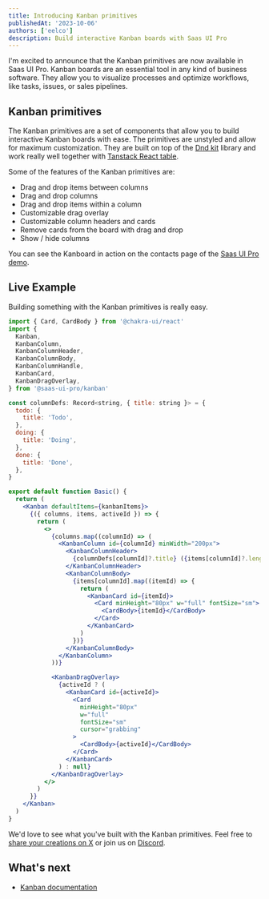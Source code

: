 ```yaml
---
title: Introducing Kanban primitives
publishedAt: '2023-10-06'
authors: ['eelco']
description: Build interactive Kanban boards with Saas UI Pro
---
```


I'm excited to announce that the Kanban primitives are now available in Saas UI Pro.
Kanban boards are an essential tool in any kind of business software. They allow you to visualize processes and optimize workflows, like tasks, issues, or sales pipelines.

## Kanban primitives

The Kanban primitives are a set of components that allow you to build interactive Kanban boards with ease.
The primitives are unstyled and allow for maximum customization.
They are built on top of the [Dnd kit](https://dndkit.com) library and work really well together with [Tanstack React table](https://tanstack.com/table/v8).

Some of the features of the Kanban primitives are:

- Drag and drop items between columns
- Drag and drop columns
- Drag and drop items within a column
- Customizable drag overlay
- Customizable column headers and cards
- Remove cards from the board with drag and drop
- Show / hide columns

You can see the Kanboard in action on the contacts page of the [Saas UI Pro demo](https://demo.saas-ui.dev).

## Live Example

Building something with the Kanban primitives is really easy.

```jsx
import { Card, CardBody } from '@chakra-ui/react'
import {
  Kanban,
  KanbanColumn,
  KanbanColumnHeader,
  KanbanColumnBody,
  KanbanColumnHandle,
  KanbanCard,
  KanbanDragOverlay,
} from '@saas-ui-pro/kanban'

const columnDefs: Record<string, { title: string }> = {
  todo: {
    title: 'Todo',
  },
  doing: {
    title: 'Doing',
  },
  done: {
    title: 'Done',
  },
}

export default function Basic() {
  return (
    <Kanban defaultItems={kanbanItems}>
      {({ columns, items, activeId }) => {
        return (
          <>
            {columns.map((columnId) => (
              <KanbanColumn id={columnId} minWidth="200px">
                <KanbanColumnHeader>
                  {columnDefs[columnId]?.title} ({items[columnId]?.length})
                </KanbanColumnHeader>
                <KanbanColumnBody>
                  {items[columnId].map((itemId) => {
                    return (
                      <KanbanCard id={itemId}>
                        <Card minHeight="80px" w="full" fontSize="sm">
                          <CardBody>{itemId}</CardBody>
                        </Card>
                      </KanbanCard>
                    )
                  })}
                </KanbanColumnBody>
              </KanbanColumn>
            ))}

            <KanbanDragOverlay>
              {activeId ? (
                <KanbanCard id={activeId}>
                  <Card
                    minHeight="80px"
                    w="full"
                    fontSize="sm"
                    cursor="grabbing"
                  >
                    <CardBody>{activeId}</CardBody>
                  </Card>
                </KanbanCard>
              ) : null}
            </KanbanDragOverlay>
          </>
        )
      }}
    </Kanban>
  )
}
```

We'd love to see what you've built with the Kanban primitives. Feel free to [share your creations on X](https://x.com/saas_js) or join us on [Discord](/discord).

## What's next

- [Kanban documentation](/docs/components/advanced-data/kanban)
